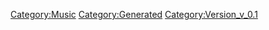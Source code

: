 {{Music
 |Name=INFORMATION HIGH
 |ID=95
 |Cov=93
 |Cd=25
 |Nam=92
 |Div=92
 |Ma=4
 |SerieId=5
 |SerieLogoId=10
 |WavId=93
 |VariationId=0
 |Dsc=92
 |Strt=10
 |ValkyrieBattle=1
 |ValkyrieIntro=1
 |ValkyrieIntroSky=1
 |DivaSolo=1
 |DivaMulti=1
 |Exp=4
 |OfficialName=INFORMATION HIGH
 |VocalName=SHARON APPLE
 |Description=作品：マクロスプラス<br /><br />歌手：SHARON APPLE<br /><br />作詞：DAI＆KEN=GO→<br />作曲：CMJK
 |StoryTitle=（仮）
 |StoryDesc=（仮）
 |BuyURL=http://recochoku.jp/song/S21997125/single?ds=1004652917
 |BannerId=0
 |AnmStoreURL=
}}
[[Category:Music]]
[[Category:Generated]]
[[Category:Version_v_0.1]]
